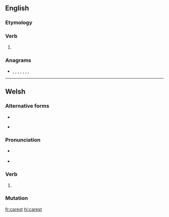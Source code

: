 ==English==

===Etymology===
{{suffix|care|est|lang=en}}

===Verb===
{{head|en|verb form}}

# {{en-archaic second-person singular of|care}}

===Anagrams===
* {{l|en|acters}}, {{l|en|carets}}, {{l|en|caster}}, {{l|en|caters}}, {{l|en|crates}}, {{l|en|reacts}}, {{l|en|recast}}, {{l|en|traces}}

----

==Welsh==

===Alternative forms===
* {{l|cy|caraist}}
* {{l|cy|ceraist}} {{qualifier|literary}}

===Pronunciation===
* {{a|cy-N}} {{IPA|/ˈkarɛst/|lang=cy}}
* {{a|cy-S}} {{IPA|/ˈkɑːrɛst/|lang=cy}}

===Verb===
{{head|cy|verb form}}

# {{lb|cy|colloquial}} {{inflection of|caru||2|s|pret|lang=cy}}

===Mutation===
{{cy-mut-auto}}

[[fr:carest]]
[[hi:carest]]